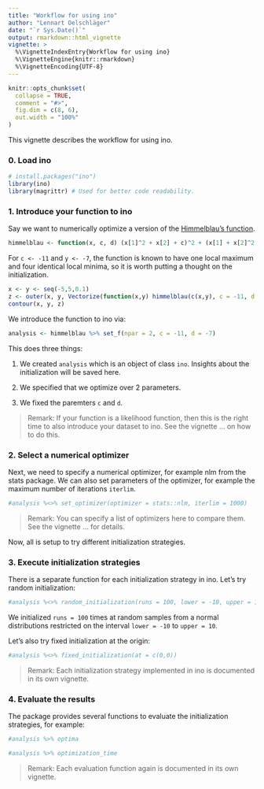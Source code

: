 ```yaml
---
title: "Workflow for using ino"
author: "Lennart Oelschläger"
date: "`r Sys.Date()`"
output: rmarkdown::html_vignette
vignette: >
  %\VignetteIndexEntry{Workflow for using ino}
  %\VignetteEngine{knitr::rmarkdown}
  %\VignetteEncoding{UTF-8}
---
```


```r
knitr::opts_chunk$set(
  collapse = TRUE,
  comment = "#>",
  fig.dim = c(8, 6),
  out.width = "100%"
)
```

This vignette describes the workflow for using ino.

### 0. Load ino

```r
# install.packages("ino")
library(ino)
library(magrittr) # Used for better code readability.
```

### 1. Introduce your function to ino

Say we want to numerically optimize a version of the [Himmelblau's function](https://en.wikipedia.org/wiki/Himmelblau%27s_function).

```r
himmelblau <- function(x, c, d) (x[1]^2 + x[2] + c)^2 + (x[1] + x[2]^2 + d)^2
```

For `c <- -11` and `y <- -7`, the function is known to have one local maximum and four identical local minima, so it is worth putting a thought on the initialization.

```r
x <- y <- seq(-5,5,0.1)
z <- outer(x, y, Vectorize(function(x,y) himmelblau(c(x,y), c = -11, d = -7)))
contour(x, y, z)
```
<!-- TODO: Add better visualization. Perheps own visualization function? -->

We introduce the function to ino via:

```r
analysis <- himmelblau %>% set_f(npar = 2, c = -11, d = -7)
```

This does three things:

1. We created `analysis` which is an object of class `ino`. Insights about the initialization will be saved here.

2. We specified that we optimize over 2 parameters.

3. We fixed the paremters `c` and `d`.

> Remark: If your function is a likelihood function, then this is the right time to also introduce your dataset to ino. See the vignette ... on how to do this.

### 2. Select a numerical optimizer

Next, we need to specify a numerical optimizer, for example nlm from the stats package. We can also set parameters of the optimizer, for example the maximum number of iterations `iterlim`.

```r
#analysis %<>% set_optimizer(optimizer = stats::nlm, iterlim = 1000)
```

> Remark: You can specify a list of optimizers here to compare them. See the vignette ... for details.

Now, all is setup to try different initialization strategies.

### 3. Execute initialization strategies

There is a separate function for each initialization strategy in ino. Let's try random initialization:

```r
#analysis %<>% random_initialization(runs = 100, lower = -10, upper = 10, sampler = "normal")
```

We initialized `runs = 100` times at random samples from a normal distributions restricted on the interval `lower = -10` to `upper = 10`.

Let's also try fixed initialization at the origin:
```r
#analysis %<>% fixed_initialization(at = c(0,0))
```

> Remark: Each initialization strategy implemented in ino is documented in its own vignette.

### 4. Evaluate the results

The package provides several functions to evaluate the initialization strategies, for example:

```r
#analysis %>% optima
```

```r
#analysis %>% optimization_time
```

> Remark: Each evaluation function again is documented in its own vignette.
